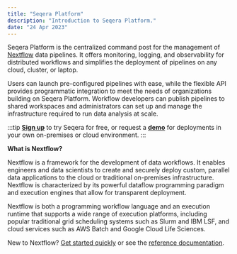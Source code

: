 ```yaml
---
title: "Seqera Platform"
description: "Introduction to Seqera Platform."
date: "24 Apr 2023"
---
```


Seqera Platform is the centralized command post for the management of [Nextflow](https://www.nextflow.io/) data pipelines. It offers monitoring, logging, and observability for distributed workflows and simplifies the deployment of pipelines on any cloud, cluster, or laptop.

Users can launch pre-configured pipelines with ease, while the flexible API provides programmatic integration to meet the needs of organizations building on Seqera Platform. Workflow developers can publish pipelines to shared workspaces and administrators can set up and manage the infrastructure required to run data analysis at scale.

:::tip
[**Sign up**](https://tower.nf "Seqera Platform") to try Seqera for free, or request a [**demo**](https://cloud.tower.nf/demo/ "Seqera Platform Demo") for deployments in your own on-premises or cloud environment.
:::

**What is Nextflow?**

Nextflow is a framework for the development of data workflows. It enables engineers and data scientists to create and securely deploy custom, parallel data applications to the cloud or traditional on-premises infrastructure. Nextflow is characterized by its powerful dataflow programming paradigm and execution engines that allow for transparent deployment.

Nextflow is both a programming workflow language and an execution runtime that supports a wide range of execution platforms, including popular traditional grid scheduling systems such as Slurm and IBM LSF, and cloud services such as AWS Batch and Google Cloud Life Sciences.

New to Nextflow? [Get started quickly](https://www.nextflow.io/#:~:text=Features-,Quick%20start,-Learn%20Nextflow) or see the [reference documentation](https://www.nextflow.io/docs/latest/getstarted.html).

